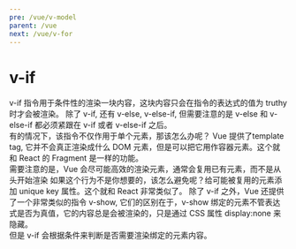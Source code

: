 ```yaml
---
pre: /vue/v-model
parent: /vue
next: /vue/v-for
---
```

# v-if
v-if 指令用于条件性的渲染一块内容，这块内容只会在指令的表达式的值为 truthy 时才会被渲染。
<CodePen html="/code/v-if/v-if.html" deps="/code/v-if/v-if.json" code="/code/v-if/v-if.js"/>
除了 v-if, 还有 v-else, v-else-if, 但需要注意的是 v-else 和 v-else-if 都必须紧跟在 v-if 或者 v-else-if 之后。  
有的情况下，该指令不仅作用于单个元素，那该怎么办呢？ Vue 提供了template tag, 它并不会真正渲染成什么 DOM 元素，但是可以把它用作容器元素。这个就和 React 的 Fragment 是一样的功能。  
<CodePen html="/code/v-if/v-if.html" deps="/code/v-if/v-if.json" code="/code/v-if/v-if-template.js"/>
需要注意的是，Vue 会尽可能高效的渲染元素，通常会复用已有元素，而不是从头开始渲染
<CodePen html="/code/v-if/v-if.html" deps="/code/v-if/v-if.json" code="/code/v-if/v-if-reuse.js"/>
如果这个行为不是你想要的，该怎么避免呢？给可能被复用的元素添加 unique key 属性。这个就和 React 非常类似了。
<CodePen html="/code/v-if/v-if.html" deps="/code/v-if/v-if.json" code="/code/v-if/v-if-react.js" type="babel"/>
除了 v-if 之外，Vue 还提供了一个非常类似的指令 v-show, 它们的区别在于，v-show 绑定的元素不管表达式是否为真值，它的内容总是会被渲染的，只是通过 CSS 属性 display:none 来隐藏。  
但是 v-if 会根据条件来判断是否需要渲染绑定的元素内容。